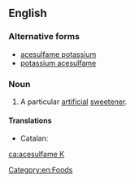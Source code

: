 ==English==
{{wikipedia}}

===Alternative forms===
* [[acesulfame potassium]]
* [[potassium acesulfame]]

===Noun===
{{en-noun|-|head=[[acesulfame]] [[K]]}}

# A particular [[artificial]] [[sweetener]].

====Translations====
{{trans-top|artificial sweetener}}
* Catalan: {{t|ca|acesulfam K}}
{{trans-mid}}
{{trans-bottom}}

[[Category:en:Foods]]

[[ca:acesulfame K]]